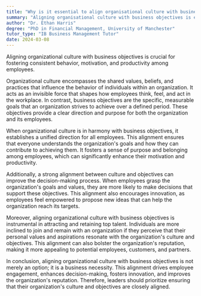 ```yaml
---
title: "Why is it essential to align organisational culture with business objectives?"
summary: "Aligning organisational culture with business objectives is essential to ensure consistent behaviour, motivation, and productivity among employees."
author: "Dr. Ethan Harris"
degree: "PhD in Financial Management, University of Manchester"
tutor_type: "IB Business Management Tutor"
date: 2024-03-08
---
```


Aligning organizational culture with business objectives is crucial for fostering consistent behavior, motivation, and productivity among employees.

Organizational culture encompasses the shared values, beliefs, and practices that influence the behavior of individuals within an organization. It acts as an invisible force that shapes how employees think, feel, and act in the workplace. In contrast, business objectives are the specific, measurable goals that an organization strives to achieve over a defined period. These objectives provide a clear direction and purpose for both the organization and its employees.

When organizational culture is in harmony with business objectives, it establishes a unified direction for all employees. This alignment ensures that everyone understands the organization's goals and how they can contribute to achieving them. It fosters a sense of purpose and belonging among employees, which can significantly enhance their motivation and productivity.

Additionally, a strong alignment between culture and objectives can improve the decision-making process. When employees grasp the organization's goals and values, they are more likely to make decisions that support these objectives. This alignment also encourages innovation, as employees feel empowered to propose new ideas that can help the organization reach its targets.

Moreover, aligning organizational culture with business objectives is instrumental in attracting and retaining top talent. Individuals are more inclined to join and remain with an organization if they perceive that their personal values and aspirations resonate with the organization's culture and objectives. This alignment can also bolster the organization's reputation, making it more appealing to potential employees, customers, and partners.

In conclusion, aligning organizational culture with business objectives is not merely an option; it is a business necessity. This alignment drives employee engagement, enhances decision-making, fosters innovation, and improves the organization's reputation. Therefore, leaders should prioritize ensuring that their organization's culture and objectives are closely aligned.
    